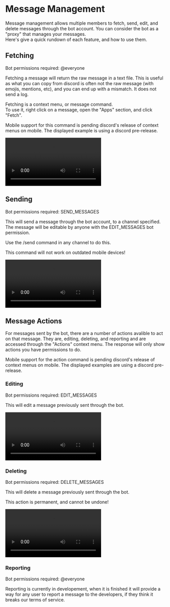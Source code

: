 
# Message Management

Message management allows multiple members to fetch, send, edit, and delete messages through the bot account. You can consider the bot as a "proxy" that manages your messages.  
Here's give a quick rundown of each feature, and how to use them.

## Fetching

Bot permissions required: <InlineCode>@everyone</InlineCode>

Fetching a message will return the raw message in a text file. This is useful as what you can copy from discord is often not the raw message (with emojis, mentions, etc), and you can end up with a mismatch.
It does not send a log.

Fetching is a context menu, or message command.  
To use it, right click on a message, open the "Apps" section, and click "Fetch".

<Hint type="warn">
  Mobile support for this command is pending discord's release of context menus
  on mobile. The displayed example is using a discord pre-release.
</Hint>

<Video
  src="/video/docs/message-management/fetch-{theme}-{platform}"
  mobileSrc={true}
  webm={false}
/>

## Sending

Bot permissions required: <InlineCode>SEND_MESSAGES</InlineCode>

This will send a message through the bot account, to a channel specified. The message will be editable by anyone with the <InlineCode>EDIT_MESSAGES</InlineCode> bot permission.

Use the <InlineCode>/send</InlineCode> command in any channel to do this.

<Hint type="warn">This command will not work on outdated mobile devices!</Hint>

<Video
  src="/video/docs/message-management/send-{theme}-{platform}"
  mobileSrc={true}
  webm={false}
/>

## Message Actions

For messages sent by the bot, there are a number of actions avalible to act on that message.
They are, editing, deleting, and reporting and are accessed through the "Actions" context menu.
The response will only show actions you have permissions to do.

<Hint type="warn">
  Mobile support for the action command is pending discord's release of context
  menus on mobile. The displayed examples are using a discord pre-release.
</Hint>

### Editing

Bot permissions required: <InlineCode>EDIT_MESSAGES</InlineCode>

This will edit a message previously sent through the bot.

<Video
  src="/video/docs/message-management/edit-{theme}-{platform}"
  mobileSrc={true}
  webm={false}
/>

### Deleting

Bot permissions required: <InlineCode>DELETE_MESSAGES</InlineCode>

This will delete a message previously sent through the bot.

<Hint type="warn">This action is permanent, and cannot be undone!</Hint>

<Video
  src="/video/docs/message-management/delete-{theme}-{platform}"
  mobileSrc={true}
  webm={false}
/>

### Reporting

Bot permissions required: <InlineCode>@everyone</InlineCode>

Reporting is currently in developement, when it is finished it will provide a way
for any user to report a message to the developers, if they think it breaks our terms of service.
